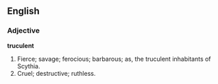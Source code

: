 ==English==

===Adjective===

'''truculent'''

#Fierce; savage; ferocious; barbarous; as, the truculent inhabitants of Scythia.
#Cruel; destructive; ruthless.